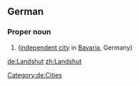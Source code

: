 ==German==
{{wikipedia}}
{{wikipedia|lang=de}}
===Proper noun===
{{de-proper noun}}

# {{l|en|Landshut}} ([[independent city]] in [[Bavaria]], Germany)
[[Category:de:Cities]]

[[de:Landshut]]
[[zh:Landshut]]
